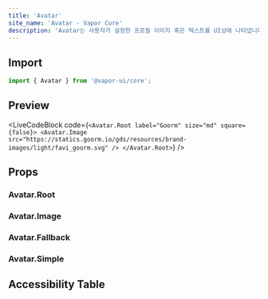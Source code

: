 ```yaml
---
title: 'Avatar'
site_name: 'Avatar - Vapor Core'
description: 'Avatar는 사용자가 설정한 프로필 이미지 혹은 텍스트를 UI상에 나타냅니다.'
---
```


## Import

```js
import { Avatar } from '@vapor-ui/core';
```

## Preview

<LiveCodeBlock
    code={`<Avatar.Root label="Goorm" size="md" square={false}>
    <Avatar.Image src="https://statics.goorm.io/gds/resources/brand-images/light/favi_goorm.svg" />
</Avatar.Root>`}
/>

## Props

### Avatar.Root

<PropsTable file="avatar" section="props" />

### Avatar.Image

<PropsTable file="avatar" section="imageProps" />

### Avatar.Fallback

<PropsTable file="avatar" section="fallbackProps" />

### Avatar.Simple

<PropsTable file="avatar" section="simpleProps" />

## Accessibility Table

<AccessibilityTable file="avatar" />
